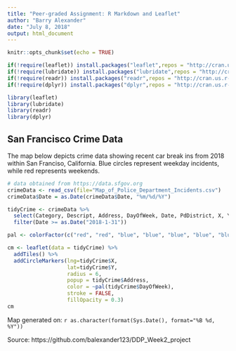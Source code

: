 ```yaml
---
title: "Peer-graded Assignment: R Markdown and Leaflet"
author: "Barry Alexander"
date: "July 8, 2018"
output: html_document
---
```


```r
knitr::opts_chunk$set(echo = TRUE)
```

```r
if(!require(leaflet)) install.packages("leaflet",repos = "http://cran.us.r-project.org")
if(!require(lubridate)) install.packages("lubridate",repos = "http://cran.us.r-project.org")
if(!require(readr)) install.packages("readr",repos = "http://cran.us.r-project.org")
if(!require(dplyr)) install.packages("dplyr",repos = "http://cran.us.r-project.org")

library(leaflet)
library(lubridate)
library(readr)
library(dplyr)
```
## San Francisco Crime Data

The map below depicts crime data showing recent car break ins from 2018 within San Franciso, California.  Blue circles represent weekday incidents, while red represents weekends.

```r
# data obtained from https://data.sfgov.org
crimeData <- read_csv(file="Map_of_Police_Department_Incidents.csv")
crimeData$Date = as.Date(crimeData$Date, "%m/%d/%Y")

tidyCrime <- crimeData %>% 
  select(Category, Descript, Address, DayOfWeek, Date, PdDistrict, X, Y) %>% 
  filter(Date >= as.Date("2018-1-31"))

pal <- colorFactor(c("red", "red", "blue", "blue", "blue", "blue", "blue"), domain = c("Saturday", "Sunday", "Monday", "Tuesday", "Wednesday", "Thursday", "Friday"))

cm <- leaflet(data = tidyCrime) %>%
  addTiles() %>%
  addCircleMarkers(lng=tidyCrime$X, 
                   lat=tidyCrime$Y, 
                   radius = 6,
                   popup = tidyCrime$Address,
                   color = ~pal(tidyCrime$DayOfWeek), 
                   stroke = FALSE, 
                   fillOpacity = 0.3)
cm
```
Map generated on: `r as.character(format(Sys.Date(), format="%B %d, %Y"))`

Source: https://github.com/balexander123/DDP_Week2_project